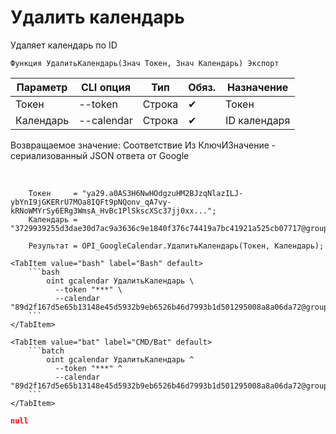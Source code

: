﻿---
sidebar_position: 5
description: Удалить календарь и другие функции для работы с Google Calendar в Открытом пакете интеграций - бесплатной open-source библиотеке интеграций для 1С:Предприятие 8, OneScript и CLI
keywords: [1C, 1С, 1С:Предприятие, 1С:Предприятие 8.3, API, Интеграция, Сервисы, Обмен, OneScript, CLI, Google Calendar]
---


# Удалить календарь
 Удаляет календарь по ID



`Функция УдалитьКалендарь(Знач Токен, Знач Календарь) Экспорт`

  | Параметр | CLI опция | Тип | Обяз. | Назначение |
  |-|-|-|-|-|
  | Токен | --token | Строка | &#x2714; | Токен |
  | Календарь | --calendar | Строка | &#x2714; | ID календаря |

  
  Возвращаемое значение:   Соответствие Из КлючИЗначение - сериализованный JSON ответа от Google

<br/>




```bsl title="Пример использования для 1С:Предприятие/OneScript"
    Токен     = "ya29.a0AS3H6NwHOdgzuHM2BJzqNlazILJ-ybYnI9jGKERrU7MOa8IQFt9pNQonv_qA7vy-kRNoWMYrSy6ERg3WmsA_HvBc1PlSkscXSc37jj0xx...";
    Календарь = "3729939255d3dae30d7ac9a3636c9e1840f376c74419a7bc41921a525cb07717@group.calendar.google.com";

    Результат = OPI_GoogleCalendar.УдалитьКалендарь(Токен, Календарь);
```
    

 <Tabs>
  
    <TabItem value="bash" label="Bash" default>
        ```bash
            oint gcalendar УдалитьКалендарь \
              --token "***" \
              --calendar "89d2f167d5e65b13148e45d5932b9eb6526b46d7993b1d501295008a8a06da72@group.calendar.google.com"
        ```
    </TabItem>
  
    <TabItem value="bat" label="CMD/Bat" default>
        ```batch
            oint gcalendar УдалитьКалендарь ^
              --token "***" ^
              --calendar "89d2f167d5e65b13148e45d5932b9eb6526b46d7993b1d501295008a8a06da72@group.calendar.google.com"
        ```
    </TabItem>
</Tabs>


```json title="Результат"
null
```
